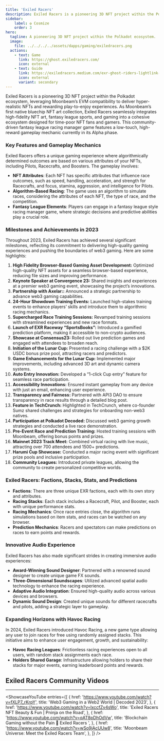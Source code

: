```yaml
---
title: 'Exiled Racers'
description: Exiled Racers is a pioneering 3D NFT project within the Polkadot ecosystem, leveraging Moonbeam’s EVM compatibility to deliver hyper-realistic NFTs and rewarding play-to-enjoy experiences.
sidebar:
    label: ✪ Cosmize
    order: 3
hero:
  tagline: A pioneering 3D NFT project within the Polkadot ecosystem.
  image: 
    file: ../../../../assets/dapps/gaming/exiledracers.png
  actions:
    - text: Game
      link: https://ghost.exiledracers.com/
      icon: external
    - text: Guide
      link: https://exiledracers.medium.com/exr-ghost-riders-lightlink-racing-league-gaming-guide-05e4f4b56549
      icon: external
      variant: secondary
---
```



Exiled Racers is a pioneering 3D NFT project within the Polkadot ecosystem, leveraging Moonbeam’s EVM compatibility to deliver hyper-realistic NFTs and rewarding play-to-enjoy experiences. As Moonbeam’s first native bluechip NFT art collection, Exiled Racers seamlessly integrates high-fidelity NFT art, fantasy league sports, and gaming into a cohesive ecosystem designed for time-poor NFT fans and gamers. This community-driven fantasy league racing manager game features a low-touch, high-reward gameplay mechanic currently in its Alpha phase.

### Key Features and Gameplay Mechanics
Exiled Racers offers a unique gaming experience where algorithmically determined outcomes are based on various attributes of your NFTs, including Pilots, Racecrafts, and Boosters. The gameplay involves:
- **NFT Attributes**: Each NFT has specific attributes that influence race outcomes, such as speed, handling, acceleration, and strength for Racecrafts, and focus, stamina, aggression, and intelligence for Pilots.
- **Algorithm-Based Racing**: The game uses an algorithm to simulate races, considering the attributes of each NFT, the type of race, and the competition.
- **Fantasy League Elements**: Players can engage in a fantasy league style racing manager game, where strategic decisions and predictive abilities play a crucial role.

### Milestones and Achievements in 2023
Throughout 2023, Exiled Racers has achieved several significant milestones, reflecting its commitment to delivering high-quality gaming experiences and pushing the boundaries of web3 gaming. Here are some highlights:

1. **High Fidelity Browser-Based Gaming Asset Development:** Optimized high-quality NFT assets for a seamless browser-based experience, reducing file sizes and improving performance.
2. **Keynote Speaker at Convergence 23:** Shared insights and experiences at a premier web3 gaming event, showcasing the project’s innovations.
3. **Partnership with Axelar::** Announced a strategic partnership to advance web3 gaming capabilities.
4. **24-Hour Showdown Training Events:** Launched high-stakes training events to enhance players’ skills and introduce them to algorithmic racing mechanics.
5. **Supercharged Race Training Sessions:** Revamped training sessions with streamlined experiences and new race formats.
6. **Launch of EXR Raceway “SportsBooks”:** Introduced a gamified prediction platform, making it accessible to non-crypto audiences.
7. **Showcase at Consensus23:** Rolled out live prediction games and engaged with attendees to broaden reach.
8. **Initiation of the Lunar Cup:** Presented a racing challenge with a $2K USDC bonus prize pool, attracting racers and predictors.
9. **Game Enhancements for the Lunar Cup:** Implemented major improvements, including advanced 3D art and dynamic camera systems.
10. **Auto Entry Innovation:** Developed a “1-click Cup entry” feature for seamless race participation.
11. **Accessibility Innovations:** Ensured instant gameplay from any device with just an email, enhancing user experience.
12. **Transparency and Fairness:** Partnered with API3 DAO to ensure transparency in race results through a detailed blog post.
13. **Feature in TechCrunch:** Highlighted in TechCrunch, where co-founder Sumz shared challenges and strategies for onboarding non-web3 natives.
14. **Participation at Polkadot Decoded:** Discussed web3 gaming growth strategies and conducted a live race demonstration.
15. **Pre-Event Race and Prediction Training:** Hosted training sessions with Moonbeam, offering bonus points and prizes.
16. **Mainnet 2023 Track Meet:** Combined virtual racing with live music, attracting over 700 attendees and 1500+ predictions.
17. **Harumi Cup Showcase:** Conducted a major racing event with significant prize pools and inclusive participation.
18. **Community Leagues:** Introduced private leagues, allowing the community to create personalized competitive worlds.

### Exiled Racers: Factions, Stacks, Stats, and Predictions
- **Factions**: There are three unique EXR factions, each with its own story and attributes.
- **Racing Stacks**: Each stack includes a Racecraft, Pilot, and Booster, each with unique performance stats.
- **Racing Mechanics**: Once race entries close, the algorithm runs simulations based on item stats, and races can be watched on any browser.
- **Prediction Mechanics**: Racers and spectators can make predictions on races to earn points and rewards.

### Innovative Audio Experience
Exiled Racers has also made significant strides in creating immersive audio experiences:
- **Award-Winning Sound Designer**: Partnered with a renowned sound designer to create unique game FX sounds.
- **Three-Dimensional Soundscapes**: Utilized advanced spatial audio technology to enhance the racing experience.
- **Adaptive Audio Integration**: Ensured high-quality audio across various devices and browsers.
- **Dynamic Sound Design**: Created unique sounds for different racecrafts and pilots, adding a strategic layer to gameplay.

### Expanding Horizons with Havoc Racing
In 2024, Exiled Racers introduced Havoc Racing, a new game type allowing any user to join races for free using randomly assigned stacks. This initiative aims to enhance user engagement, growth, and sustainability:
- **Havoc Racing Leagues**: Frictionless racing experiences open to all users, with random stack assignments each race.
- **Holders Shared Garage**: Infrastructure allowing holders to share their stacks for major events, earning leaderboard points and rewards.

## Exiled Racers Community Videos
------------
<ShowcaseYouTube
  entries={[
        {
      href: 'https://www.youtube.com/watch?v=fXLP7_rKrpY',
      title: 'Web3 Gaming in a Web2 World | Decoded 2023',
    },
        {
      href: 'https://www.youtube.com/watch?v=lxccfZy4sWo',
      title: 'Exiled Racers NFT Beauty & Fun | Pninja on the Road',
    },
        {
      href: 'https://www.youtube.com/watch?v=qAT8pDhOdVw',
      title: 'Blockchain Gaming without the Pain 🥹 Exiled Racers ',
    },
        {
      href: 'https://www.youtube.com/watch?v=wSo9jAcUUw8',
      title: 'Moonbeam Universe: Meet the Exiled Racers Team',
    },
  ]} />